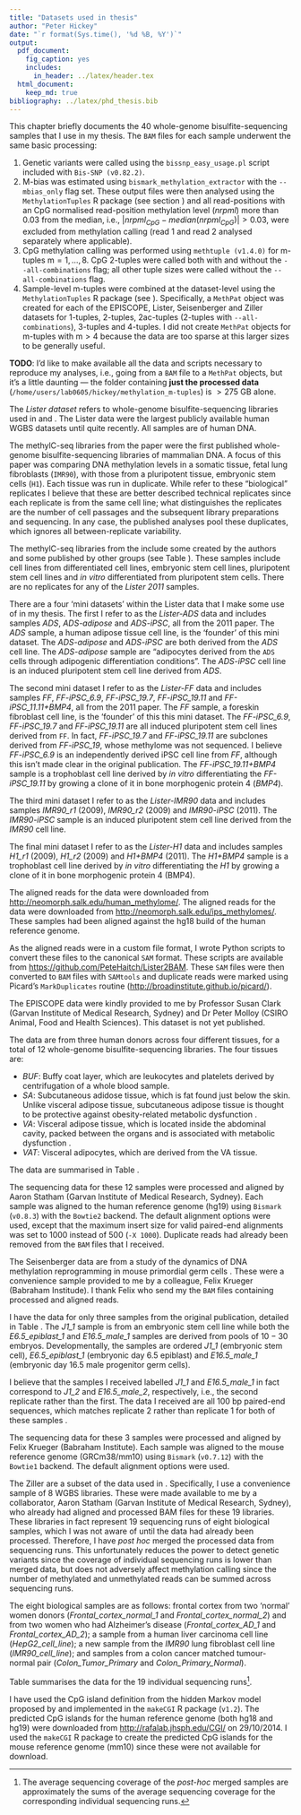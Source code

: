 ```yaml
---
title: "Datasets used in thesis"
author: "Peter Hickey"
date: "`r format(Sys.time(), '%d %B, %Y')`"
output:
  pdf_document:
    fig_caption: yes
    includes:
      in_header: ../latex/header.tex
  html_document:
    keep_md: true
bibliography: ../latex/phd_thesis.bib
---
```


\chapter{Datasets used in thesis}\label{chap:datasets}

\section{Chapter overview}

This chapter briefly documents the 40 whole-genome bisulfite-sequencing samples that I use in my thesis. The `BAM` files for each sample underwent the same basic processing:

1. Genetic variants were called using the `bissnp_easy_usage.pl` script included with `Bis-SNP (v0.82.2)`.
2. M-bias was estimated using `bismark_methylation_extractor` with the `--mbias_only` flag set. These output files were then analysed using the  `MethylationTuples` R package (see section \ref{sec:MethylationTuples}) and all read-positions with an CpG normalised read-position methylation level ($nrpml$) more than $0.03$ from the median, i.e., $|nrpml_{CpG} - median(nrpml_{CpG})| > 0.03$, were excluded from methylation calling (read 1 and read 2 analysed separately where applicable).
3. CpG methylation calling was performed using `methtuple (v1.4.0)` for m-tuples $\text{m} = 1, \ldots, 8$. CpG 2-tuples were called both with and without the `--all-combinations` flag; all other tuple sizes were called without the `--all-combinations` flag.
4. Sample-level m-tuples were combined at the dataset-level using the `MethylationTuples` R package (see \ref{sec:MethylationTuples}). Specifically, a `MethPat` object was created for each of the EPISCOPE, Lister, Seisenberger and Ziller datasets for 1-tuples, 2-tuples, 2ac-tuples (2-tuples with `--all-combinations`), 3-tuples and 4-tuples. I did not create `MethPat` objects for m-tuples with $\text{m} > 4$ because the data are too sparse at this larger sizes to be generally useful.

__TODO__: I'd like to make available all the data and scripts necessary to reproduce my analyses, i.e., going from a `BAM` file to a `MethPat` objects, but it's a little daunting --- the folder containing __just the processed data__ (`/home/users/lab0605/hickey/methylation_m-tuples`) is $> 275$ GB alone.

\section{Lister dataset}\label{sec:Lister_dataset}

The _Lister dataset_ refers to whole-genome bisulfite-sequencing libraries used in \cite{Lister:2009hy} and \cite{Lister:2011kg}. The Lister data were the largest publicly available human WGBS datasets until quite recently. All samples are of human DNA.

\subsection{Sample descriptions}

The methylC-seq libraries from the \cite{Lister:2009hy} paper were the first published whole-genome bisulfite-sequencing libraries of mammalian DNA. A focus of this paper was comparing DNA methylation levels in a somatic tissue, fetal lung fibroblasts (`IMR90`), with those from a pluripotent tissue, embryonic stem cells (`H1`). Each tissue was run in duplicate. While \cite{Lister:2009hy} refer to these "biological" replicates I believe that these are better described technical replicates since each replicate is from the same cell line; what distinguishes the replicates are the number of cell passages and the subsequent library preparations and sequencing. In any case, the published analyses pool these duplicates, which ignores all between-replicate variability.

The methylC-seq libraries from the \cite{Lister:2011kg} include some created by the authors and some published by other groups (see Table \ref{tab:Lister_dataset}). These samples include cell lines from differentiated cell lines, embryonic stem cell lines, pluripotent stem cell lines and _in vitro_ differentiated from pluripotent stem cells. There are no replicates for any of the _Lister 2011_ samples.

\begin{table}[!htb]
\centering
\begin{tabulary}{\textwidth}{LLLLLL}
\toprule
Sample              & Tissue type             & Sequencing & Read length & Ave. coverage & First published             \\ \midrule
ADS                 & Adipose                 & PE         & $75$ bp     & $23\times$    & \citet{Lister:2011kg}       \\
ADS-adipose         & Adipocytes from ADS     & PE         & $75$ bp     & $24\times$    & \citet{Lister:2011kg}       \\
ADS-iPSC            & iPSC from ADS           & PE         & $75$ bp     & $26\times$    & \citet{Lister:2011kg}       \\
FF                  & Foreskin fibroblasts    & SE         & $85$ bp     & $16\times$    & \citet{Lister:2011kg}       \\
FF-iPSC\_6.9        & iPSC from FF            & SE         & $85$ bp     & $10\times$    & \citet{Lister:2011kg}       \\
FF-iPSC\_19.7       & iPSC from FF            & SE         & $85$ bp     & $9\times$     & \citet{Lister:2011kg}       \\
FF-iPSC\_19.11      & iPSC from FF            & SE         & $85$ bp     & $8\times$     & \citet{Lister:2011kg}       \\
FF-iPSC\_19.11+BMP4 & IVD from FF-iPSC\_19.11 & SE         & $85$ bp     & $17\times$    & \citet{Lister:2011kg}       \\
IMR90\_r1           & Lung fibroblasts        & SE         & $87$ bp     & $14\times$    & \citet{Lister:2009hy}       \\
IMR90\_r2           & Lung fibroblasts        & SE         & $87$ bp     & $15\times$    & \citet{Lister:2009hy}       \\
IMR90-iPSC          & iPSC from IMR90         & SE         & $85$ bp     & $9\times$     & \citet{Lister:2011kg}       \\
H1\_r1              & ESC                     & SE         & $85$ bp     & $15\times$    & \citet{Lister:2009hy}       \\
H1\_r2              & ESC                     & SE         & $85$ bp     & $14\times$    & \citet{Lister:2009hy}       \\
H1+BMP4             & IVD from H1             & SE         & $85$ bp     & $33\times$    & \citet{Lister:2011kg}       \\
H9                  & ESC                     & SE         & $85$ bp     & $9\times$     & \citet{Lister:2011kg}       \\
H9\_Laurent         & ESC                     & PE         & $75$ bp     & $8\times$     & \citet{Laurent:2010iw}      \\
HSF1                & ESC                     & SE         & $47$        & $5\times$     & \citet{Chodavarapu:2010iqa} \\ \bottomrule
\end{tabulary}
\caption{Samples in Lister dataset. The reported read lengths are prior to any trimming of the reads. Abbreviations: \emph{iPSC} = induced pluripotent stem cell; \emph{ESC} = embryonic stem cell; \emph{IVD} = \emph{in vitro} differentiated from pluripotent cell line \emph{PE} = single-end sequencing; \emph{PE} = paired-end sequencing.}
\label{tab:Lister_dataset}
\end{table}

There are a four 'mini datasets' within the Lister data that I make some use of in my thesis. The first I refer to as the _Lister-ADS_ data and includes samples _ADS_, _ADS-adipose_ and _ADS-iPSC_, all from the 2011 paper. The _ADS_ sample, a human adipose tissue cell line, is the 'founder' of this mini dataset. The _ADS-adipose_ and _ADS-iPSC_ are both derived from the _ADS_ cell line. The _ADS-adipose_ sample are "adipocytes derived from the `ADS` cells through adipogenic differentiation conditions". The _ADS-iPSC_ cell line is an induced pluripotent stem cell line derived from _ADS_.

The second mini dataset I refer to as the _Lister-FF_ data and includes samples _FF_, _FF-iPSC\_6.9_, _FF-iPSC\_19.7_, _FF-iPSC\_19.11_ and _FF-iPSC\_11.11+BMP4_, all from the 2011 paper. The _FF_ sample, a foreskin fibroblast cell line, is the 'founder' of this this mini dataset. The _FF-iPSC\_6.9_, _FF-iPSC\_19.7_ and _FF-iPSC\_19.11_ are all induced pluripotent stem cell lines derived from `FF`. In fact, _FF-iPSC\_19.7_ and _FF-iPSC\_19.11_ are subclones derived from _FF-iPSC\_19_, whose methylome was not sequenced. I believe _FF-iPSC\_6.9_ is an independently derived iPSC cell line from _FF_, although this isn't made clear in the original publication. The _FF-iPSC\_19.11+BMP4_ sample is a trophoblast cell line derived by _in vitro_ differentiating the _FF-iPSC\_19.11_ by growing a clone of it in bone morphogenic protein 4 (_BMP4_).

The third mini dataset I refer to as the _Lister-IMR90_ data and includes samples _IMR90\_r1_ (2009), _IMR90\_r2_ (2009) and _IMR90-iPSC_ (2011). The _IMR90-iPSC_ sample is an induced pluripotent stem cell line derived from the _IMR90_ cell line.

The final mini dataset I refer to as the _Lister-H1_ data and includes samples _H1\_r1_ (2009), _H1\_r2_ (2009) and _H1+BMP4_ (2011). The _H1+BMP4_ sample is a trophoblast cell line derived by _in vitro_ differentiating the _H1_ by growing a clone of it in bone morphogenic protein 4 (BMP4).

\subsection{Creation of \texttt{BAM} files}

The aligned reads for the \cite{Lister:2009hy} data were downloaded from [http://neomorph.salk.edu/human_methylome/](http://neomorph.salk.edu/human_methylome/). The aligned reads for the \cite{Lister:2011kg} data were downloaded from [http://neomorph.salk.edu/ips_methylomes/](http://neomorph.salk.edu/ips_methylomes/). These samples had been aligned against the hg18 build of the human reference genome.

As the aligned reads were in a custom file format, I wrote Python scripts to convert these files to the canonical `SAM` format. These scripts are available from [https://github.com/PeteHaitch/Lister2BAM](https://github.com/PeteHaitch/Lister2BAM). These `SAM` files were then converted to `BAM` files with `SAMtools` \citep{Li:2009ka} and duplicate reads were marked using Picard's `MarkDuplicates` routine ([http://broadinstitute.github.io/picard/](http://broadinstitute.github.io/picard/)).

\section{EPISCOPE dataset}\label{sec:EPISCOPE_dataset}

The EPISCOPE data were kindly provided to me by Professor Susan Clark (Garvan Institute of Medical Research, Sydney) and Dr Peter Molloy (CSIRO Animal, Food and Health Sciences). This dataset is not yet published.

\subsection{Sample descriptions}

The data are from three human donors across four different tissues, for a total of 12 whole-genome bisulfite-sequencing libraries. The four tissues are:

- _BUF_: Buffy coat layer, which are leukocytes and platelets derived by centrifugation of a whole blood sample.
- _SA_: Subcutaneous adidose tissue, which is fat found just below the skin. Unlike visceral adipose tissue, subcutaneous adipose tissue is thought to be protective against obesity-related metabolic dysfunction \citep{Chau:2014do}.
- _VA_: Visceral adipose tissue, which is located inside the abdominal cavity, packed between the organs and is associated with metabolic dysfunction \citep{Chau:2014do}.
- _VAT_: Visceral adipocytes, which are derived from the VA tissue.

The data are summarised in Table \ref{tab:EPISCOPE_dataset}.

\begin{table}[!htb]
\centering
\begin{tabulary}{\textwidth}{LLLL}
\toprule
Sample & Sequencing & Read length & Ave. coverage \\ \midrule
E13BUF & PE         & $101$ bp    & $8\times$     \\
E13SA  & PE         & $101$ bp    & $28\times$    \\
E13VA  & PE         & $150$ bp    & $27\times$    \\
E13VAT & PE         & $101$ bp    & $25\times$    \\
E18BUF & PE         & $101$ bp    & $21\times$    \\
E18SA  & PE         & $101$ bp    & $25\times$    \\
E18VA  & PE         & $150$ bp    & $36\times$    \\
E18VAT & PE         & $101$ bp    & $26\times$    \\
E23BUF & PE         & $101$ bp    & $12\times$    \\
E23SA  & PE         & $101$ bp    & $29\times$    \\
E23VA  & PE         & $101$ bp    & $32\times$    \\
E23VAT & PE         & $101$ bp    & $31\times$    \\ \bottomrule
\end{tabulary}
\caption{Samples in EPISCOPE dataset. The reported read lengths are prior to any trimming of the reads.}
\label{tab:EPISCOPE_dataset}
\end{table}

\subsection{Creation of \texttt{BAM} files}

The sequencing data for these 12 samples were processed and aligned by Aaron Statham (Garvan Institute of Medical Research, Sydney). Each sample was aligned to the human reference genome (hg19) using `Bismark` (`v0.8.3`) with the `Bowtie2` backend. The default alignment options were used, except that the maximum insert size for valid paired-end alignments was set to 1000 instead of 500 (`-X 1000`). Duplicate reads had already been removed from the `BAM` files that I received.

\section{Seisenberger dataset}\label{sec:Seisenberger_dataset}

The Seisenberger data are from a study of the dynamics of DNA methylation reprogramming in mouse primordial germ cells \citep{Seisenberger:2012ko}. These were a convenience sample provided to me by a colleague, Felix Krueger (Babraham Institude). I thank Felix who send my the `BAM` files containing processed and aligned reads.

\subsection{Sample descriptions}

I have the data for only three samples from the original publication, detailed in Table \ref{tab:Seisenberger_dataset}. The _J1\_1_ sample is from an embryonic stem cell line while both the _E6.5\_epiblast\_1_ and _E16.5\_male\_1_ samples are derived from pools of $10-30$ embryos. Developmentally, the samples are ordered _J1\_1_ (embryonic stem cell), _E6.5\_epiblast\_1_ (embryonic day 6.5 epiblast) and _E16.5\_male\_1_ (embryonic day 16.5 male progenitor germ cells).

I believe that the samples I received labelled _J1\_1_ and _E16.5\_male\_1_  in fact correspond to _J1\_2_ and _E16.5\_male\_2_, respectively, i.e., the second  replicate rather than the first. The data I received are all $100$ bp paired-end sequences, which matches replicate 2 rather than replicate 1 for both of these samples \citet[Supplementary Table 1]{Seisenberger:2012ko}.

\begin{table}[!htb]
\centering
\begin{tabulary}{\textwidth}{LLLLL}
\toprule
Sample            & Tissue                     & Sequencing & Read length & Ave. coverage             \\ \midrule
J1\_1             & ESC                        & PE         & $100$ bp    & $12\times$     \\
E6.5\_epiblast\_1 & Epiblast                   & PE         & $100$ bp    & $13\times$     \\
E16.5\_male\_1    & Male progenitor germ cells & PE         & $100$ bp    & $12\times$     \\ \bottomrule
\end{tabulary}
\caption{Samples in Seisenberger dataset. The reported read lengths are prior to any trimming of the reads. All samples were first published in \citet{Seisenberger:2012ko}.}
\label{tab:Seisenberger_dataset}
\end{table}

\subsection{Creation of \texttt{BAM} files}

The sequencing data for these 3 samples were processed and aligned by Felix Krueger (Babraham Institute). Each sample was aligned to the mouse reference genome (GRCm38/mm10) using `Bismark` (`v0.7.12`) with the `Bowtie1` backend. The default alignment options were used.

\section{Ziller dataset}\label{sec:Ziller_dataset}

The Ziller are a subset of the data used in \cite{Ziller:2013fs}. Specifically, I use a convenience sample of 8 WGBS libraries. These were made available to me by a collaborator, Aaron Statham (Garvan Institute of Medical Research, Sydney), who already had aligned and processed BAM files for these 19 libraries. These libraries in fact represent 19 sequencing runs of eight biological samples, which I was not aware of until the data had already been processed. Therefore, I have _post hoc_ merged the processed data from sequencing runs. This unfortunately reduces the power to detect genetic variants since the coverage of individual sequencing runs is lower than merged data, but does not adversely affect methylation calling since the number of methylated and unmethylated reads can be summed across sequencing runs.

The eight biological samples are as follows: frontal cortex from two 'normal' women donors (_Frontal\_cortex\_normal\_1_ and _Frontal\_cortex\_normal\_2_) and from two women who had Alzheimer's disease (_Frontal\_cortex\_AD\_1_ and _Frontal\_cortex\_AD\_2_); a sample from a human liver carcinoma cell line (_HepG2\_cell\_line_); a new sample from the _IMR90_ lung fibroblast cell line (_IMR90\_cell\_line_); and samples from a colon cancer matched tumour-normal pair (_Colon\_Tumor\_Primary_ and _Colon\_Primary\_Normal_).

Table \ref{tab:Ziller_dataset_sequencing_runs} summarises the data for the 19 individual sequencing runs[^Ziller_merged_ave_cov].

[^Ziller_merged_ave_cov]: The average sequencing coverage of the _post-hoc_ merged samples are approximately the sums of the average sequencing coverage for the corresponding individual sequencing runs.

\begin{table}[!htb]
\centering
\begin{tabulary}{\textwidth}{LLLLL}
\toprule
Sample    & Tissue                     & Sequencing & Read length & Ave. coverage        \\ \midrule
SRR949193 & Frontal\_cortex\_normal\_1 & PE         & 101 bp         & $10\times$ \\
SRR949194 & Frontal\_cortex\_normal\_1 & PE         & 101 bp         & $10\times$    \\
SRR949195 & Frontal\_cortex\_normal\_1 & PE         & 101 bp         & $10\times$    \\
SRR949196 & Frontal\_cortex\_normal\_2 & PE         & 101 bp         & $9\times$     \\
SRR949197 & Frontal\_cortex\_normal\_2 & PE         & 101 bp         & $9\times$     \\
SRR949198 & Frontal\_cortex\_normal\_2 & PE         & 101 bp         & $9\times$     \\
SRR949199 & Frontal\_cortex\_AD\_1     & PE         & 101 bp         & $9\times$     \\
SRR949201 & Frontal\_cortex\_AD\_1     & PE         & 101 bp         & $9\times$     \\
SRR949202 & Frontal\_cortex\_AD\_2     & PE         & 101 bp         & $10\times$    \\
SRR949203 & Frontal\_cortex\_AD\_2     & PE         & 101 bp         & $10\times$    \\
SRR949206 & HepG2\_cell\_line          & PE         & 101 bp         & $2\times$     \\
SRR949207 & HepG2\_cell\_line          & PE         & 101 bp         & $1\times$     \\
SRR949208 & IMR90\_cell\_line          & PE         & 101 bp         & $1\times$     \\
SRR949209 & IMR90\_cell\_line          & PE         & 101 bp         & $3\times$     \\
SRR949210 & Colon\_Tumor\_Primary      & PE         & 101 bp         & $8\times$     \\
SRR949211 & Colon\_Tumor\_Primary      & PE         & 101 bp         & $8\times$     \\
SRR949212 & Colon\_Tumor\_Primary      & PE         & 101 bp         & $9\times$     \\
SRR949213 & Colon\_Tumor\_Primary      & PE         & 101 bp        & $8\times$     \\
SRR949215 & Colon\_Primary\_Normal     & PE         & 101 bp         & $8\times$     \\ \bottomrule
\end{tabulary}
\caption{Sequencing runs in Ziller dataset. The reported read lengths are prior to any trimming of the reads. All samples were first published in \citet{Ziller:2013fs}.}
\label{tab:Ziller_dataset_sequencing_runs}
\end{table}

\section{CpG islands}

I have used the CpG island definition from the hidden Markov model proposed by \citet{Wu:2010do} and implemented in the `makeCGI` R package (`v1.2`). The predicted CpG islands for the human reference genome (both hg18 and hg19) were downloaded from [http://rafalab.jhsph.edu/CGI/](http://rafalab.jhsph.edu/CGI/) on 29/10/2014. I used the `makeCGI` R package to create the predicted CpG islands for the mouse reference genome (mm10) since these were not available for download.
